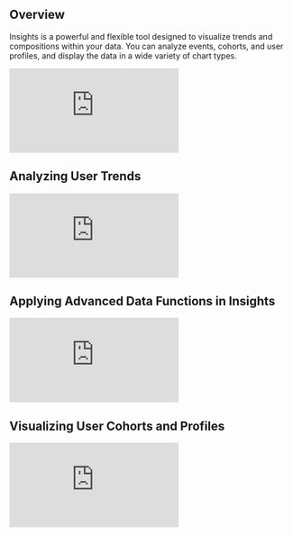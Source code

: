 ## Overview
Insights is a powerful and flexible tool designed to visualize trends and compositions within your data. You can analyze events, cohorts, and user profiles, and display the data in a wide variety of chart types.

<p style={{ position: 'relative', paddingBottom: '56.25%', height: 0, overflow: 'hidden' }}>
  <iframe src="https://www.loom.com/embed/c223230fd46d432880f6bcf804b07cac" frameborder="0" style={{ position: 'absolute', top: 0, left: 0, width: '100%', height: '100%' }} allowfullscreen></iframe>
</p>

## Analyzing User Trends 

<p style={{ position: 'relative', paddingBottom: '56.25%', height: 0, overflow: 'hidden' }}>
  <iframe src="https://www.loom.com/embed/4d49fe9a64e24fb2b6cac44f86839fd2" frameborder="0" style={{ position: 'absolute', top: 0, left: 0, width: '100%', height: '100%' }} allowfullscreen></iframe>
</p>

## Applying Advanced Data Functions in Insights

<p style={{ position: 'relative', paddingBottom: '56.25%', height: 0, overflow: 'hidden' }}>
  <iframe src="https://www.loom.com/embed/22d760d014234a1eb566f68dda79c58f" frameborder="0" style={{ position: 'absolute', top: 0, left: 0, width: '100%', height: '100%' }} allowfullscreen></iframe>
</p>

## Visualizing User Cohorts and Profiles

<p style={{ position: 'relative', paddingBottom: '56.25%', height: 0, overflow: 'hidden' }}>
  <iframe src="https://www.loom.com/embed/dc5e909f2d7f427ca962e493e87894ad" frameborder="0" style={{ position: 'absolute', top: 0, left: 0, width: '100%', height: '100%' }} allowfullscreen></iframe>
</p>
